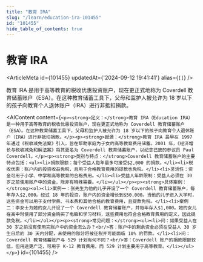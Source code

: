 ```yaml
---
title: "教育 IRA"
slug: "/learn/education-ira-101455"
id: "101455"
hide_table_of_contents: true
---
```



# 教育 IRA

<ArticleMeta id={101455} updatedAt={'2024-09-12 19:41:41'} alias={`[]`} />
<div className='border-solid border-b border-t-0 my-4 border-[var(--ifm-color-gray-300)]' />

教育 IRA 是用于高等教育的税收优惠投资账户，现在更正式地称为 Coverdell 教育储蓄账户（ESA）。在这种教育储蓄工具下，父母和监护人被允许为 18 岁以下的孩子向教育个人退休账户（IRA）进行非抵扣捐款。

<AIContent content={`<p><strong>定义：</strong>教育 IRA（Education IRA）是一种用于高等教育的税收优惠投资账户，现在更正式地称为 Coverdell 教育储蓄账户（ESA）。在这种教育储蓄工具下，父母和监护人被允许为 18 岁以下的孩子向教育个人退休账户（IRA）进行非抵扣捐款。</p><p><strong>起源：</strong>教育 IRA 最早在 1997 年通过《税收减免法案》引入，旨在帮助家庭为子女的高等教育费用储蓄。2001 年，《经济增长与税收减免和解法案》将其更名为 Coverdell 教育储蓄账户，以纪念已故的参议员 Paul Coverdell。</p><p><strong>类别与特点：</strong>Coverdell 教育储蓄账户的主要特点包括：<ul><li>捐款限额：每个受益人每年最多可接受$2,000 的捐款。</li><li>税收优惠：账户内的投资收益免税，且用于合格教育费用的提款也免税。</li><li>灵活性：资金可用于小学、中学和高等教育的合格费用。</li><li>受益人年龄限制：受益人必须在 30 岁之前使用账户中的资金，除非有特殊需要。</li></ul></p><p><strong>具体案例：</strong><ol><li>案例一：张先生为他的儿子开设了一个 Coverdell 教育储蓄账户，每年存入$2,000。经过 18 年的投资，账户内的资金增长到$50,000。当他的儿子进入大学时，这些资金可以用于支付学费、书本费和其他合格的教育费用，且提款免税。</li><li>案例二：李女士为她的女儿开设了一个 Coverdell 教育储蓄账户，并每年存入$1,000。她的女儿在高中时使用了部分资金购买了电脑和学习材料，这些费用也符合合格教育费用的定义，因此提款免税。</li></ol></p><p><strong>常见问题：</strong><ul><li>问：如果受益人在 30 岁之前没有使用完账户中的资金怎么办？<br/>答：账户中的剩余资金必须在受益人 30 岁生日后的 30 天内分配，未使用的部分将被征税并可能面临 10% 的罚款。</li><li>问：Coverdell 教育储蓄账户与 529 计划有何不同？<br/>答：Coverdell 账户的捐款限额较低，但用途更广泛，可用于 K-12 教育费用，而 529 计划主要用于高等教育。</li></ul></p>`} id={101455} />
